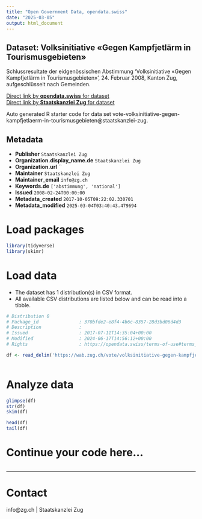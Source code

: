 ```yaml
---
title: "Open Government Data, opendata.swiss"
date: "2025-03-05"
output: html_document
---
```


## Dataset: Volksinitiative «Gegen Kampfjetlärm in Tourismusgebieten»

Schlussresultate der eidgenössischen Abstimmung 'Volksinitiative «Gegen Kampfjetlärm in Tourismusgebieten»', 24. Februar 2008, Kanton Zug, aufgeschlüsselt nach Gemeinden.

[Direct link by **opendata.swiss** for dataset](https://opendata.swiss/de/dataset/volksinitiative-gegen-kampfjetlarm-in-tourismusgebieten)<br>
[Direct link by **Staatskanzlei Zug** for dataset](https://wab.zug.ch/vote/volksinitiative-gegen-kampfjetlaerm-in-tourismusgebieten/data)

Auto generated R starter code for data set vote-volksinitiative-gegen-kampfjetlaerm-in-tourismusgebieten@staatskanzlei-zug.

## Metadata

- **Publisher** `Staatskanzlei Zug`
- **Organization.display_name.de** `Staatskanzlei Zug`
- **Organization.url** ``
- **Maintainer** `Staatskanzlei Zug`
- **Maintainer_email** `info@zg.ch`
- **Keywords.de** `['abstimmung', 'national']`
- **Issued** `2008-02-24T00:00:00`
- **Metadata_created** `2017-10-05T09:22:02.330701`
- **Metadata_modified** `2025-03-04T03:40:43.479694`


# Load packages

```r

library(tidyverse)
library(skimr)

```

# Load data

-   The dataset has 1 distribution(s) in CSV format.
-   All available CSV distributions are listed below and can be read into a tibble.

```r

# Distribution 0
# Package_id               : 370bfde2-e8f4-4b6c-8357-28d3bd06d4d3
# Description              : 
# Issued                   : 2017-07-11T14:35:04+00:00
# Modified                 : 2024-06-17T14:56:12+00:00
# Rights                   : https://opendata.swiss/terms-of-use#terms_by

df <- read_delim('https://wab.zug.ch/vote/volksinitiative-gegen-kampfjetlaerm-in-tourismusgebieten/data-csv')



```

# Analyze data

```r

glimpse(df)
str(df)
skim(df)

head(df)
tail(df)

```

# Continue your code here...

```r

```

------------------------------------------------------------------------

# Contact

info@zg.ch | Staatskanzlei Zug
